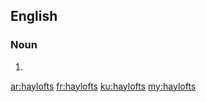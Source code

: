 ==English==

===Noun===
{{head|en|plural}}

# {{plural of|hayloft|lang=en}}

[[ar:haylofts]]
[[fr:haylofts]]
[[ku:haylofts]]
[[my:haylofts]]
